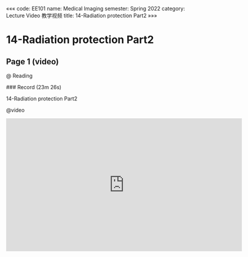 «««
code: EE101
name: Medical Imaging
semester: Spring 2022
category: Lecture Video 教学视频
title: 14-Radiation protection Part2
»»»

# 14-Radiation protection Part2

## Page 1 (video)

@ Reading

<div class="markdown-body">
### Record (23m 26s)

14-Radiation protection Part2
</div>

@video

<iframe src="https://sbbrisk.com/e/uq552lplobgb.html" frameborder=0 marginwidth=0 marginheight=0 scrolling=no width=640 height=360 allowfullscreen></iframe>
